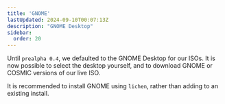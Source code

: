 ```yaml
---
title: 'GNOME'
lastUpdated: 2024-09-10T00:07:13Z
description: "GNOME Desktop"
sidebar:
  order: 20
---
```


Until `prealpha 0.4`, we defaulted to the GNOME Desktop for our ISOs. It is now possible
to select the desktop yourself, and to download GNOME or COSMIC versions of our live ISO.

It is recommended to install GNOME using `lichen`, rather than adding to an existing install.
